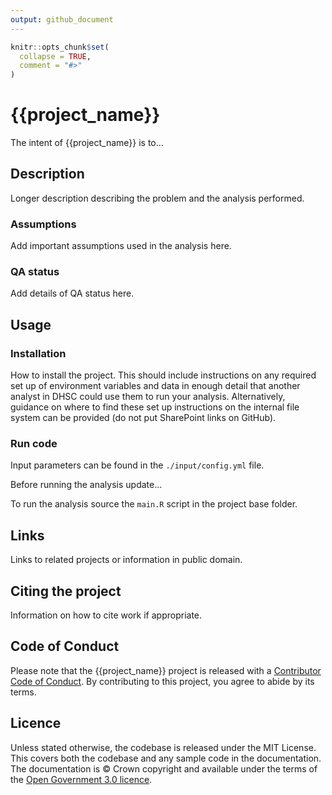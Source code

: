 ```yaml
---
output: github_document
---
```


<!-- README.md is generated from README.Rmd. Please edit that file -->

```r
knitr::opts_chunk$set(
  collapse = TRUE,
  comment = "#>"
)
```

# {{project_name}}

The intent of {{project_name}} is to...

## Description

Longer description describing the problem and the analysis performed.

### Assumptions

Add important assumptions used in the analysis here.

### QA status

Add details of QA status here.

## Usage

### Installation

How to install the project. This should include instructions on any required set up of environment variables and data in enough detail that another analyst in DHSC could use them to run your analysis. Alternatively, guidance on where to find these set up instructions on the internal file system can be provided (do not put SharePoint links on GitHub).

### Run code

Input parameters can be found in the `./input/config.yml` file.

Before running the analysis update...

To run the analysis source the `main.R` script in the project base folder.

## Links

Links to related projects or information in public domain.

## Citing the project

Information on how to cite work if appropriate.

## Code of Conduct

Please note that the {{project_name}} project is released with a [Contributor Code of Conduct](https://contributor-covenant.org/version/2/1/CODE_OF_CONDUCT.html). By contributing to this project, you agree to abide by its terms.

## Licence

Unless stated otherwise, the codebase is released under the MIT License. This covers both the codebase and any sample code in the documentation. The documentation is © Crown copyright and available under the terms of the [Open Government 3.0 licence](https://www.nationalarchives.gov.uk/doc/open-government-licence/version/3/).
